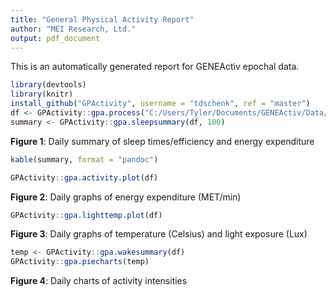 ```yaml
---
title: "General Physical Activity Report"
author: "MEI Research, Ltd."
output: pdf_document
---
```


This is an automatically generated report for GENEActiv epochal data.   
  
```r
library(devtools)
library(knitr)
install_github("GPActivity", username = "tdschenk", ref = "master")
df <- GPActivity::gpa.process("C:/Users/Tyler/Documents/GENEActiv/Data/60sJS.csv", 100)
summary <- GPActivity::gpa.sleepsummary(df, 100)
```
**Figure 1**: Daily summary of sleep times/efficiency and energy expenditure   

```r
kable(summary, format = "pandoc")
```
  
```r
GPActivity::gpa.activity.plot(df)
```
**Figure 2**: Daily graphs of energy expenditure (MET/min)   
   
```r
GPActivity::gpa.lighttemp.plot(df)
```
**Figure 3**: Daily graphs of temperature (Celsius) and light exposure (Lux)  

```r
temp <- GPActivity::gpa.wakesummary(df)
GPActivity::gpa.piecharts(temp)
```
**Figure 4**: Daily charts of activity intensities